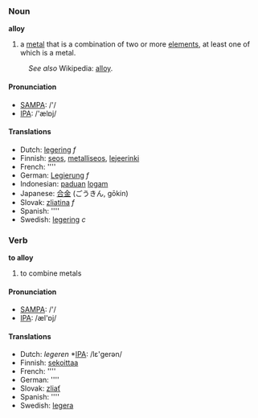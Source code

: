 ===Noun===
'''alloy'''
#a [[metal]] that is a combination of two or more [[element]]s, at least one of which is a metal. 
:''See also'' Wikipedia: [[w:alloy|alloy]].

==== Pronunciation ====
*[[w:SAMPA|SAMPA]]: /'/
*[[w:IPA|IPA]]: /'ælɒj/

====Translations====
*Dutch: [[legering]] ''f''
*Finnish: [[seos]], [[metalliseos]], [[lejeerinki]]
*French: [[]] ''''
*German: [[Legierung]] ''f''
*Indonesian: [[padu|paduan]] [[logam]]
*Japanese: [[合金]] (ごうきん, gōkin)
*Slovak: [[zliatina]] ''f''
*Spanish: [[]] ''''
*Swedish: [[legering]] ''c''

===Verb===
'''to alloy'''
#to combine metals

====Pronunciation====
*[[w:SAMPA|SAMPA]]: /'/
*[[w:IPA|IPA]]: /æl'ɒj/

====Translations====
*Dutch: [[]] ''legeren'' *[[w:IPA|IPA]]: /lε'gerən/
*Finnish: [[sekoittaa]]
*French: [[]] ''''
*German: [[]] ''''
*Slovak: [[zliať]]
*Spanish: [[]] ''''
*Swedish: [[legera]]